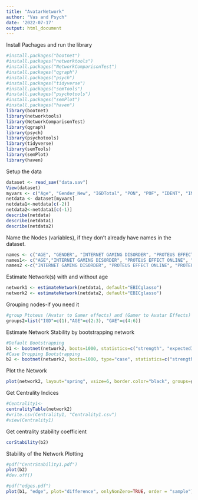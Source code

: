 ```yaml
---
title: "AvatarNetwork"
author: "Vas and Psych"
date: '2022-07-17'
output: html_document
---
```


Install Pachages and run the library
```r
#install.packages("bootnet")
#install.packages("networktools")
#install.packages("NetworkComparisonTest")
#install.packages("qgraph")
#install.packages("psych")
#install.packages("tidyverse")
#install.packages("semTools")
#install.packages("psychotools")
#install.packages("semPlot")
#install.packages("haven")
library(bootnet)
library(networktools)
library(NetworkComparisonTest)
library(qgraph)
library(psych)
library(psychotools)
library(tidyverse)
library(semTools)
library(semPlot)
library(haven)

```
Setup the data
```r
dataset <- read_sav("data.sav")
View(dataset)
myvars <- c("Age", "Gender_New", "IGDTotal", "PON", "POF", "IDENT", "IMMERS","Compensation")
netdata <- dataset[myvars]
netdata1<-netdata[c(-2)]
netdata2<-netdata1[c(-1)]
describe(netdata)
describe(netdata1)
describe(netdata2)

```
Name the Nodes (variables), if they don't already have names in the dataset.
```r
names <- c("AGE", "GENDER", "INTERNET GAMING DISORDER", "PROTEUS EFFECT ONLINE", "PROTEUS EFFECT OFFLINE", "IDENTIFICATION", "IMMERSION", "COMPENSATION")
names1<- c("AGE","INTERNET GAMING DISORDER", "PROTEUS EFFECT ONLINE", "PROTEUS EFFECT OFFLINE", "IDENTIFICATION", "IMMERSION", "COMPENSATION")
names2 <-c("INTERNET GAMING DISORDER", "PROTEUS EFFECT ONLINE", "PROTEUS EFFECT OFFLINE", "IDENTIFICATION", "IMMERSION", "COMPENSATION")
```
Estimate Network(s) with and without age 
```r
network1 <- estimateNetwork(netdata1, default="EBICglasso")
network2 <- estimateNetwork(netdata2, default="EBICglasso")

```
Grouping nodes-if you need it
```r
#group Ptoteus (Avatar to Gamer effects) and (Gamer to Avatar Effects) nodes
groups2=list("IGD"=c(1),"AGE"=c(2:3), "GAE"=c(4:6))

```
Estimate Network Stability by bootstrapping network
```r
#Default Bootstrapping
b1 <- bootnet(network2, boots=1000, statistics=c("strength", "expectedInfluence", "edge"))
#Case Dropping Bootstrapping
b2 <- bootnet(network2, boots=1000, type="case", statistics=c("strength", "expectedInfluence", "edge"))
```
Plot the Network
```r

plot(network2, layout="spring", vsize=6, border.color="black", groups=groups1, color=c('lightblue','orange', 'red'))


```
Get Centrality Indices
```r
#Centrality1<-
centralityTable(network2)
#write.csv(Centrality1, "Centrality1.csv")
#view(Centrality1)
```


Get centrality stability coefficient
```r
corStability(b2)
```

Stability of the Network Plotting
```r
#pdf("CentrStability1.pdf")
plot(b2)
#dev.off()

```

```r
#pdf("edges.pdf")
plot(b1, "edge", plot="difference", onlyNonZero=TRUE, order = "sample")



```
